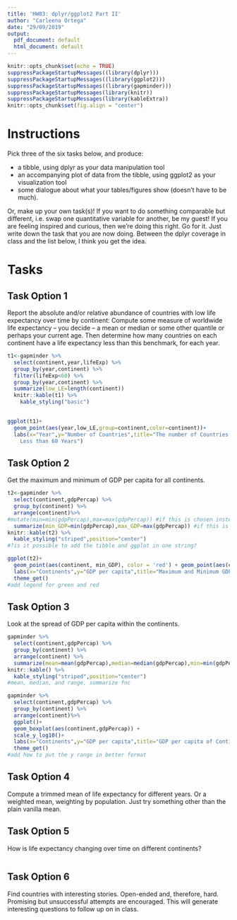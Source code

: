 ```yaml
---
title: 'HW03: dplyr/ggplot2 Part II'
author: "Carleena Ortega"
date: "29/09/2019"
output:
  pdf_document: default
  html_document: default
---
```


```r
knitr::opts_chunk$set(echo = TRUE)
suppressPackageStartupMessages((library(dplyr)))
suppressPackageStartupMessages((library(ggplot2)))
suppressPackageStartupMessages((library(gapminder)))
suppressPackageStartupMessages(library(knitr))
suppressPackageStartupMessages(library(kableExtra))
knitr::opts_chunk$set(fig.align = "center")
```

# Instructions

Pick three of the six tasks below, and produce:

* a tibble, using dplyr as your data manipulation tool
* an accompanying plot of data from the tibble, using ggplot2 as your visualization tool
* some dialogue about what your tables/figures show (doesn’t have to be much).

Or, make up your own task(s)! If you want to do something comparable but different, i.e. swap one quantitative variable for another, be my guest! If you are feeling inspired and curious, then we’re doing this right. Go for it. Just write down the task that you are now doing. Between the dplyr coverage in class and the list below, I think you get the idea.


# Tasks

## Task Option 1
Report the absolute and/or relative abundance of countries with low life expectancy over time by continent: Compute some measure of worldwide life expectancy – you decide – a mean or median or some other quantile or perhaps your current age. Then determine how many countries on each continent have a life expectancy less than this benchmark, for each year.

```r
t1<-gapminder %>% 
  select(continent,year,lifeExp) %>% 
  group_by(year,continent) %>% 
  filter(lifeExp<60) %>%
  group_by(year,continent) %>% 
  summarize(low_LE=length(continent))
  knitr::kable(t1) %>% 
    kable_styling("basic")
  
```

```r
ggplot(t1)+
  geom_point(aes(year,low_LE,group=continent,color=continent))+
  labs(x="Year",y="Number of Countries",title="The number of Countries in Each Continent with Life Expectancies 
    Less than 60 Years")
```

## **Task Option 2**
Get the maximum and minimum of GDP per capita for all continents.
```r
t2<-gapminder %>% 
  select(continent,gdpPercap) %>% 
  group_by(continent) %>%
  arrange(continent)%>%
#mutate(min=min(gdpPercap),max=max(gdpPercap)) #if this is chosen instead of summarize, can plot but table shows multiple entries per continent
  summarize(min_GDP=min(gdpPercap),max_GDP=max(gdpPercap)) #if this is chosen instead of mutate, cannot plot the next. but allows a summarized table
knitr::kable(t2) %>% 
  kable_styling("striped",position="center")
#?is it possible to add the tibble and ggplot in one string?
```
```r
ggplot(t2)+
  geom_point(aes(continent, min_GDP), color = 'red') + geom_point(aes(continent,max_GDP), color = 'green')+
  labs(x="Continents",y="GDP per capita",title="Maximum and Minimum GDP per capita of Continents")+
  theme_get()
#add legend for green and red
```


## **Task Option 3**
Look at the spread of GDP per capita within the continents.
```r
gapminder %>% 
  select(continent,gdpPercap) %>% 
  group_by(continent) %>%
  arrange(continent) %>%
  summarize(mean=mean(gdpPercap),median=median(gdpPercap),min=min(gdpPercap),max=max(gdpPercap)) %>% 
knitr::kable() %>% 
  kable_styling("striped",position="center")
#mean, median, and range, summarize fnc
```

```r
gapminder %>% 
  select(continent,gdpPercap) %>% 
  group_by(continent) %>%
  arrange(continent)%>%
  ggplot()+
  geom_boxplot(aes(continent,gdpPercap)) +
  scale_y_log10()+
  labs(x="Continents",y="GDP per capita",title="GDP per capita of Continents")+
  theme_get()
#add how to put the y range in better format
```


## Task Option 4
Compute a trimmed mean of life expectancy for different years. Or a weighted mean, weighting by population. Just try something other than the plain vanilla mean.

## **Task Option 5**
How is life expectancy changing over time on different continents?

```r

```

## Task Option 6
Find countries with interesting stories. Open-ended and, therefore, hard. Promising but unsuccessful attempts are encouraged. This will generate interesting questions to follow up on in class.

